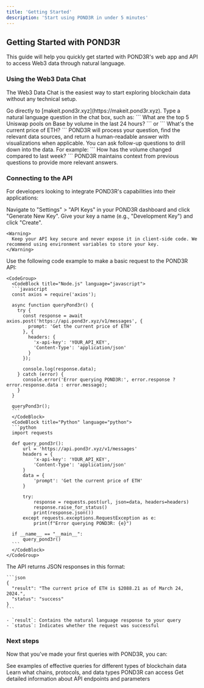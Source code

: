 ```yaml
---
title: 'Getting Started'
description: 'Start using POND3R in under 5 minutes'
---
```


## Getting Started with POND3R

This guide will help you quickly get started with POND3R's web app and API to access Web3 data through natural language.

### Using the Web3 Data Chat

The Web3 Data Chat is the easiest way to start exploring blockchain data without any technical setup.

<Steps>
  <Step title="Navigate to the chat interface">
    Go directly to [makeit.pond3r.xyz](https://makeit.pond3r.xyz).
  </Step>
  <Step title="Ask your first question">
    Type a natural language question in the chat box, such as:
    ```
    What are the top 5 Uniswap pools on Base by volume in the last 24 hours?
    ```
    or
    ```
    What's the current price of ETH?
    ```
  </Step>
  <Step title="Review the response">
    POND3R will process your question, find the relevant data sources, and return a human-readable answer with visualizations when applicable.
  </Step>
  <Step title="Refine your query">
    You can ask follow-up questions to drill down into the data. For example:
    ```
    How has the volume changed compared to last week?
    ```
    POND3R maintains context from previous questions to provide more relevant answers.
  </Step>
</Steps>

### Connecting to the API

For developers looking to integrate POND3R's capabilities into their applications:

<Steps>
  <Step title="Get your API key">
    Navigate to "Settings" > "API Keys" in your POND3R dashboard and click "Generate New Key". Give your key a name (e.g., "Development Key") and click "Create".
    
    <Warning>
      Keep your API key secure and never expose it in client-side code. We recommend using environment variables to store your key.
    </Warning>
  </Step>
  <Step title="Make your first API request">
    Use the following code example to make a basic request to the POND3R API:

    <CodeGroup>
      <CodeBlock title="Node.js" language="javascript">
      ```javascript
      const axios = require('axios');

      async function queryPond3r() {
        try {
          const response = await axios.post('https://api.pond3r.xyz/v1/messages', {
            prompt: 'Get the current price of ETH'
          }, {
            headers: {
              'x-api-key': 'YOUR_API_KEY',
              'Content-Type': 'application/json'
            }
          });
          
          console.log(response.data);
        } catch (error) {
          console.error('Error querying POND3R:', error.response ? error.response.data : error.message);
        }
      }

      queryPond3r();
      ```
      </CodeBlock>
      <CodeBlock title="Python" language="python">
      ```python
      import requests

      def query_pond3r():
          url = 'https://api.pond3r.xyz/v1/messages'
          headers = {
              'x-api-key': 'YOUR_API_KEY',
              'Content-Type': 'application/json'
          }
          data = {
              'prompt': 'Get the current price of ETH'
          }
          
          try:
              response = requests.post(url, json=data, headers=headers)
              response.raise_for_status()
              print(response.json())
          except requests.exceptions.RequestException as e:
              print(f"Error querying POND3R: {e}")
              
      if __name__ == "__main__":
          query_pond3r()
      ```
      </CodeBlock>
    </CodeGroup>
  </Step>
  <Step title="Parse the response">
    The API returns JSON responses in this format:

    ```json
    {
      "result": "The current price of ETH is $2088.21 as of March 24, 2024.",
      "status": "success"
    }
    ```

    - `result`: Contains the natural language response to your query
    - `status`: Indicates whether the request was successful
  </Step>
</Steps>

### Next steps

Now that you've made your first queries with POND3R, you can:

<CardGroup>
  <Card title="Explore Query Examples" icon="book-open" href="examples">
    See examples of effective queries for different types of blockchain data
  </Card>
  <Card title="Browse Available Data" icon="database" href="onchain">
    Learn what chains, protocols, and data types POND3R can access
  </Card>
  <Card title="Read API Documentation" icon="code" href="api-reference/introduction">
    Get detailed information about API endpoints and parameters
  </Card>
</CardGroup> 
